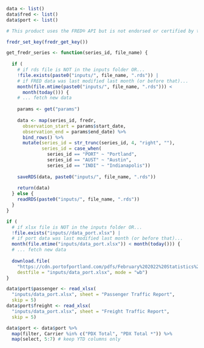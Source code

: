 ```r
data <- list()
data$fred <- list()
data$port <- list()
```

```r

# This product uses the FRED® API but is not endorsed or certified by the Federal Reserve Bank of St. Louis.

fredr_set_key(fredr_get_key())

get_fredr_series <- function(series_id, file_name) {
  
  if (
    # if rds file is NOT in the inputs folder OR...
    !file.exists(paste0("inputs/", file_name, ".rds")) |
    # if FRED data was last modified last month (or before that)...
    month(file.mtime(paste0("inputs/", file_name, ".rds"))) <
      month(today())) {
    # ... fetch new data
    
    params <- get("params")
    
    data <- map(series_id, fredr,
      observation_start = params$start_date,
      observation_end = params$end_date) %>%
      bind_rows() %>%
      mutate(series_id = str_trunc(series_id, 4, "right", ""),
             series_id = case_when(
               series_id == "PORT" ~ "Portland",
               series_id == "AUST" ~ "Austin",
               series_id == "INDI" ~ "Indianapolis"))
    
    saveRDS(data, paste0("inputs/", file_name, ".rds"))
    
    return(data)
  } else {
    readRDS(paste0("inputs/", file_name, ".rds"))
  }
}
```

```r
if (
  # if xlsx file is NOT in the inputs folder OR...
  !file.exists("inputs//data_port.xlsx") |
  # if port data was last modified last month (or before that)...
  month(file.mtime("inputs/data_port.xlsx")) < month(today())) {
  # ... fetch new data
  
  download.file(
    "https://cdn.portofportland.com/pdfs/February%202022%20Statistics%20(Excel).xlsx", 
    destfile = "inputs/data_port.xlsx", mode = "wb")
}

data$port$passenger <- read_xlsx(
  "inputs/data_port.xlsx", sheet = "Passenger Traffic Report",
  skip = 5)
data$port$freight <- read_xlsx(
  "inputs/data_port.xlsx", sheet = "Freight Traffic Report",
  skip = 5)

data$port <- data$port %>%
  map(filter, Carrier %in% c("PDX Total", "PDX Total *")) %>%
  map(select, 5:7) # keep YTD columns only
```